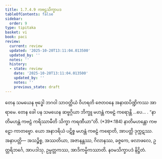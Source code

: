 ```yaml
---
title: 1.7.4.9 ကဗဠသိက္ခာပဒ
tableOfContents: false
sidebar:
  order: 9
type: tipitaka
basket: vi
book: paci
review:
  current: review
  updated: '2025-10-20T13:11:04.013500'
  updated_by: ''
  notes: ''
  history:
  - state: review
    date: '2025-10-20T13:11:04.013500'
    updated_by: ''
    notes: ''
    previous_state: draft
---
```



<DynamicBreadcrumb />


<ReviewStatus review={frontmatter.review} showDetails={true} />

<HypothesisAnnotation frontmatter={frontmatter} />

<Division number="615" book="paci" e="ch" v="2" p="254">

<Paragraph number="1879" book="paci">
တေန သမယေန ဗုဒ္ဓေါ ဘဂဝါ သာဝတ္ထိယံ ဝိဟရတိ ဇေတဝနေ အနာထပိဏ္ဍိကဿ အာရာမေ. တေန ခေါ ပန သမယေန ဆဗ္ဗဂ္ဂိယာ ဘိက္ခူ မဟန္တံ ကဗဠံ ကရောန္တိ …ပေ… .
</Paragraph>

<Paragraph number="1880" book="paci">
<Emphasis>“နာတိမဟန္တံ ကဗဠံ ကရိဿာမီတိ သိက္ခာ ကရဏီယာ”</Emphasis>တိ. (*39*:<Emphasis>184</Emphasis>)
</Paragraph>

<Paragraph number="1881" book="paci">
နာတိမဟန္တော ကဗဠော ကာတဗ္ဗော. ယော အနာဒရိယံ ပဋိစ္စ မဟန္တံ ကဗဠံ ကရောတိ, အာပတ္တိ ဒုက္ကဋဿ.
</Paragraph>

<Paragraph number="1882" book="paci">
အနာပတ္တိ— အသဉ္စိစ္စ, အဿတိယာ, အဇာနန္တဿ, ဂိလာနဿ, ခဇ္ဇကေ, ဖလာဖလေ, ဥတ္တရိဘင်္ဂေ, အာပဒါသု, ဥမ္မတ္တကဿ, အာဒိကမ္မိကဿာတိ.

</Paragraph>
</Division>

<Paragraph number="1883" type="center" book="paci">
နဝမသိက္ခာပဒံ နိဋ္ဌိတံ.
</Paragraph>